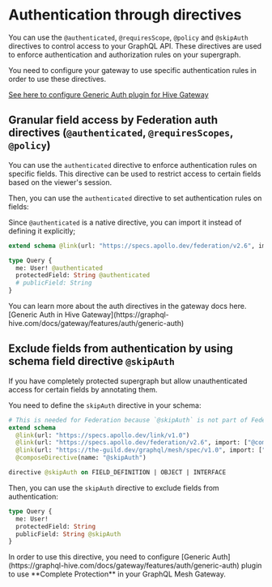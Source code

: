 
# Authentication through directives

You can use the `@authenticated`, `@requiresScope`, `@policy` and `@skipAuth` directives to control
access to your GraphQL API. These directives are used to enforce authentication and authorization
rules on your supergraph.

<Callout>
  You need to configure your gateway to use specific authentication rules in order to use these directives.

[See here to configure Generic Auth plugin for Hive Gateway](https://graphql-hive.com/docs/gateway/features/auth/generic-auth)

</Callout>

## Granular field access by Federation auth directives (`@authenticated`, `@requiresScopes`, `@policy`)

You can use the `authenticated` directive to enforce authentication rules on specific fields. This
directive can be used to restrict access to certain fields based on the viewer's session.

Then, you can use the `authenticated` directive to set authentication rules on fields:

Since `@authenticated` is a native directive, you can import it instead of defining it explicitly;

```graphql
extend schema @link(url: "https://specs.apollo.dev/federation/v2.6", import: ["@authenticated"])

type Query {
  me: User! @authenticated
  protectedField: String @authenticated
  # publicField: String
}
```

<Callout>
  You can learn more about the auth directives in the gateway docs here. [Generic Auth in Hive
  Gateway](https://graphql-hive.com/docs/gateway/features/auth/generic-auth)
</Callout>

## Exclude fields from authentication by using schema field directive `@skipAuth`

If you have completely protected supergraph but allow unauthenticated access for certain fields by
annotating them.

You need to define the `skipAuth` directive in your schema:

```graphql
# This is needed for Federation because `@skipAuth` is not part of Federation spec
extend schema
  @link(url: "https://specs.apollo.dev/link/v1.0")
  @link(url: "https://specs.apollo.dev/federation/v2.6", import: ["@composeDirective"])
  @link(url: "https://the-guild.dev/graphql/mesh/spec/v1.0", import: ["@skipAuth"])
  @composeDirective(name: "@skipAuth")

directive @skipAuth on FIELD_DEFINITION | OBJECT | INTERFACE
```

Then, you can use the `skipAuth` directive to exclude fields from authentication:

```graphql
type Query {
  me: User!
  protectedField: String
  publicField: String @skipAuth
}
```

<Callout>
  In order to use this directive, you need to configure [Generic
  Auth](https://graphql-hive.com/docs/gateway/features/auth/generic-auth) plugin to use **Complete
  Protection** in your GraphQL Mesh Gateway.
</Callout>
